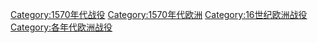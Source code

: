 [[Category:1570年代战役|Category:1570年代战役]]
[[Category:1570年代欧洲|Category:1570年代欧洲]]
[[Category:16世纪欧洲战役|Category:16世纪欧洲战役]]
[[Category:各年代欧洲战役|Category:各年代欧洲战役]]